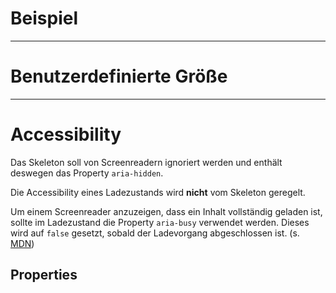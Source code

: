 # Beispiel

<LiveCodeEditor />

---

# Benutzerdefinierte Größe

<LiveCodeEditor example="custom-size" editorCollapsed />

---

# Accessibility

Das Skeleton soll von Screenreadern ignoriert werden und enthält deswegen das
Property `aria-hidden`.

Die Accessibility eines Ladezustands wird **nicht** vom Skeleton geregelt.

Um einem Screenreader anzuzeigen, dass ein Inhalt vollständig geladen ist,
sollte im Ladezustand die Property `aria-busy` verwendet werden. Dieses wird auf
`false` gesetzt, sobald der Ladevorgang abgeschlossen ist. (s.
[MDN](https://developer.mozilla.org/en-US/docs/Web/Accessibility/ARIA/Attributes/aria-busy))

## Properties

<PropertiesTables />
